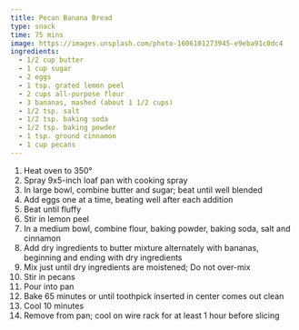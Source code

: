 ```yaml
---
title: Pecan Banana Bread
type: snack
time: 75 mins
image: https://images.unsplash.com/photo-1606101273945-e9eba91c0dc4
ingredients:
  - 1/2 cup butter
  - 1 cup sugar
  - 2 eggs
  - 1 tsp. grated lemon peel
  - 2 cups all-purpose flour
  - 3 bananas, mashed (about 1 1/2 cups)
  - 1/2 tsp. salt
  - 1/2 tsp. baking soda
  - 1/2 tsp. baking powder
  - 1 tsp. ground cinnamon
  - 1 cup pecans
---
```


1. Heat oven to 350°
1. Spray 9x5-inch loaf pan with cooking spray
1. In large bowl, combine butter and sugar; beat until well blended
1. Add eggs one at a time, beating well after each addition
1. Beat until fluffy
1. Stir in lemon peel
1. In a medium bowl, combine flour, baking powder, baking soda, salt and cinnamon
1. Add dry ingredients to butter mixture alternately with bananas, beginning and ending with dry ingredients
1. Mix just until dry ingredients are moistened; Do not over-mix
1. Stir in pecans
1. Pour into pan
1. Bake 65 minutes or until toothpick inserted in center comes out clean
1. Cool 10 minutes
1. Remove from pan; cool on wire rack for at least 1 hour before slicing
